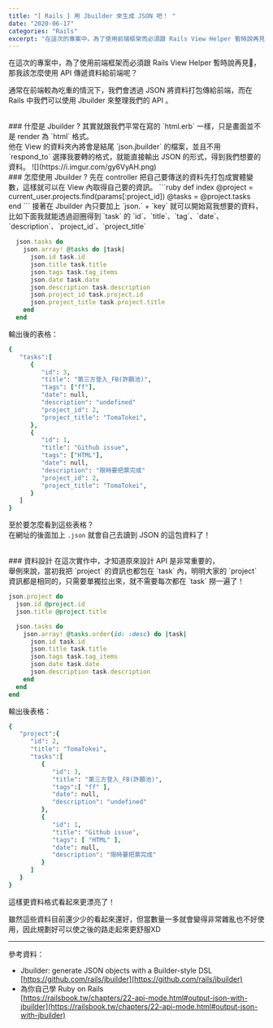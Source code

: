 ```yaml
---
title: "[ Rails ] 用 Jbuilder 來生成 JSON 吧！ "
date: "2020-06-17"
categories: "Rails"
excerpt: "在這次的專案中，為了使用前端框架而必須跟 Rails View Helper 暫時說再見，那我該怎麼使用 API 傳遞資料給前端呢？"
---
```


在這次的專案中，為了使用前端框架而必須跟 Rails View Helper 暫時說再見，那我該怎麼使用 API 傳遞資料給前端呢？<br/>

通常在前端較為吃重的情況下，我們會透過 JSON 將資料打包傳給前端，而在 Rails 中我們可以使用 Jbuilder 來整理我們的 API 。

<br/>
### 什麼是 Jbuilder ?
其實就跟我們平常在寫的 `html.erb` 一樣，只是畫面並不是 render 為 `html` 格式。<br/>他在 View 的資料夾內將會是結尾 `json.jbuilder` 的檔案，並且不用 `respond_to` 選擇我要轉的格式，就能直接輸出 JSON 的形式，得到我們想要的資料。
![](https://i.imgur.com/gy6VyAH.png)

<br/>
### 怎麼使用 Jbuilder ?
先在 controller 把自己要傳送的資料先打包成實體變數，這樣就可以在 View 內取得自己要的資訊。
```ruby
  def index
    @project = current_user.projects.find(params[:project_id])
    @tasks = @project.tasks
  end
```
接著在 Jbuilder 內只要加上 `json.` + `key` 就可以開始寫我想要的資料，<br/>
比如下面我就能透過迴圈得到 `task` 的 `id`、`title`、`tag`、`date`、`description`、`project_id`、`project_title`

```ruby
  json.tasks do
    json.array! @tasks do |task|
      json.id task.id
      json.title task.title
      json.tags task.tag_items
      json.date task.date
      json.description task.description
      json.project_id task.project.id
      json.project_title task.project.title
    end
  end
```

輸出後的表格：

```ruby
{
   "tasks":[
      {
         "id": 3,
         "title": "第三方登入_FB(許願池)",
         "tags": ["ff"],
         "date": null,
         "description": "undefined"
         "project_id": 2,
         "project_title": "TomaTokei",
      },
      {
         "id": 1,
         "title": "Github issue",
         "tags": ["HTML"],
         "date": null,
         "description": "限時要把票完成"
         "project_id": 2,
         "project_title": "TomaTokei",
      }
   ]
}
```
至於要怎麼看到這些表格？<br/>
在網址的後面加上 `.json` 就會自己去讀到 JSON 的這包資料了！

<br/>
###  資料設計
在這次實作中，才知道原來設計 API 是非常重要的，<br/>
舉例來說，當初我把 `project` 的資訊也都包在 `task` 內，明明大家的 `project` 資訊都是相同的，只需要單獨拉出來，就不需要每次都在 `task` 撈一遍了！

```ruby
json.project do
  json.id @project.id
  json.title @project.title

  json.tasks do
    json.array! @tasks.order(id: :desc) do |task|
      json.id task.id
      json.title task.title
      json.tags task.tag_items
      json.date task.date
      json.description task.description
    end
  end
end
```
輸出後表格：

```ruby
{
   "project":{
      "id": 2,
      "title": "TomaTokei",
      "tasks":[
         {
            "id": 3,
            "title": "第三方登入_FB(許願池)",
            "tags":[ "ff" ],
            "date": null,
            "description": "undefined"
         },
         {
            "id": 1,
            "title": "Github issue",
            "tags": [ "HTML" ],
            "date": null,
            "description": "限時要把票完成"
         }
      ]
   }
}
```
這樣更資料格式看起來更漂亮了！<br/>

雖然這些資料目前還少少的看起來還好，但當數量一多就會變得非常雜亂也不好使用，因此規劃好可以使之後的路走起來更舒服XD


---

參考資料：
- Jbuilder: generate JSON objects with a Builder-style DSL<br/>
[https://github.com/rails/jbuilder](https://github.com/rails/jbuilder)
- 為你自己學 Ruby on Rails<br/>
[https://railsbook.tw/chapters/22-api-mode.html#output-json-with-jbuilder](https://railsbook.tw/chapters/22-api-mode.html#output-json-with-jbuilder)




